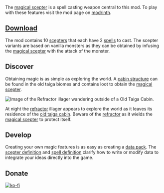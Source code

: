 
The [magical scepter][magical-scepter] is a spell casting weapon central to this mod.
To play with these features visit the mod page on [modrinth][modrinth].

## [Download][download]

The mod contains 10 [scepters][scepters] that each have 2 [spells][spells] to cast. 
The scepter variants are based on vanilla monsters as they can be obtained by 
infusing the [magical scepter][magical-scepter] with the attack of the monster.

## Discover
Obtaining magic is as simple as exploring the world. 
A [cabin structure][old-taiga-cabin] can be found in the old taiga biomes 
and contains loot to obtain the [magical scepter][magical-scepter].

![Image of the Refractor illager wandering outside of a Old Taiga Cabin.](https://cdn.modrinth.com/data/cached_images/8751612aaf5a1b4ffb132e992350de027d4bbb3c.png "Wandering Refractor Illager")

At night the [refractor][refractor] illager appears to explore the world as it leaves its residence of the [old taiga cabin][old-taiga-cabin].
Beware of the [refractor][refractor] as it wields the [magical scepter][magical-scepter] to protect itself.

## Develop

Creating your own magic features is as easy as creating a [data pack][data-pack].
The [scepter definition][scepter-definition] and [spell definition][spell-definition] 
clarify how to write or modify data to integrate your ideas directly into the game.

## Donate

[![ko-fi](https://ko-fi.com/img/githubbutton_sm.svg)](https://ko-fi.com/pistonpoek)

[magical-scepter]: https://moddedmc.wiki/en/project/magical-scepter/docs/items/magical_scepter "Magical Scepter"
[wiki]: https://moddedmc.wiki/en/project/magical-scepter/docs "Magical Scepter Wiki"
[modrinth]: https://modrinth.com/mod/magical-scepter "Magical Scepter Modrinth"
[download]: https://modrinth.com/mod/magical-scepter#download "Magical Scepter Download"

[scepters]: https://moddedmc.wiki/en/project/magical-scepter/docs/scepters/scepters "Scepters"
[spells]: https://moddedmc.wiki/en/project/magical-scepter/docs/spells/spells "Spells"

[old-taiga-cabin]: https://moddedmc.wiki/en/project/magical-scepter/docs/structures/old_taiga_cabin "Old Taiga Cabin"
[refractor]: https://moddedmc.wiki/en/project/magical-scepter/docs/entities/refractor "Refractor"

[data-pack]: https://minecraft.wiki/w/Tutorial:Creating_a_data_pack "Create Data Pack"
[scepter-definition]: https://moddedmc.wiki/en/project/magical-scepter/docs/scepters/scepter_definition "Scepter Definition"
[spell-definition]: https://moddedmc.wiki/en/project/magical-scepter/docs/spells/spell_definition "Spell Definition"